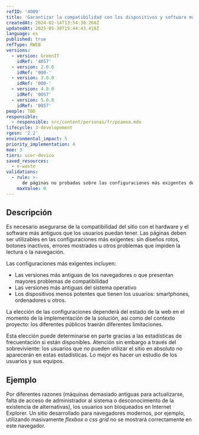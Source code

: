 ```yaml
---
refID: '4009'
title: 'Garantizar la compatibilidad con los dispositivos y software más antiguos del parque'
createdAt: 2024-02-14T13:54:30.268Z
updatedAt: 2025-05-30T15:44:43.418Z
language: es
published: true
refType: RWEB
versions:
  - version: GreenIT
    idRef: '4057'
  - version: 2.0.0
    idRef: '000-'
  - version: 3.0.0
    idRef: '000-'
  - version: 4.0.0
    idRef: '0057'
  - version: 5.0.0
    idRef: '0057'
people: TBD
responsible:
  - responsible: src/content/personas/fr/poamoa.mdx
lifecycle: 3-developement
rgesn: '2.2'
environmental_impact: 5
priority_implementation: 4
moe: 3
tiers: user-device
saved_resources:
  - e-waste
validations:
  - rule: >-
      de páginas no probadas sobre las configuraciones más exigentes del contexto proyecto
    maxValue: 0
---
```


## Descripción

Es necesario asegurarse de la compatibilidad del sitio con el hardware y el software más antiguos que los usuarios puedan tener.
Las páginas deben ser utilizables en las configuraciones más exigentes: sin diseños rotos, botones inactivos, errores mostrados u otros problemas que impiden la lectura o la navegación.

Las configuraciones más exigentes incluyen: 
- Las versiones más antiguas de los navegadores o que presentan mayores problemas de compatibilidad
- Las versiones más antiguas del sistema operativo
- Los dispositivos menos potentes que tienen los usuarios: smartphones, ordenadores u otros.

La elección de las configuraciones dependerá del estado de la web en el momento de la implementación de la solución, así como del contexto proyecto: los diferentes públicos traerán diferentes limitaciones. 

Esta elección puede determinarse en parte gracias a las estadísticas de frecuentación si están disponibles. Atención sin embargo a través del sobreviviente: los usuarios que no pueden utilizar el sitio en absoluto no aparecerán en estas estadísticas. Lo mejor es hacer un estudio de  los usuarios y sus equipos.

## Ejemplo

Por diferentes razones (máquinas demasiado antiguas para actualizarse, falta de acceso de administrador al sistema o desconocimiento de la existencia de alternativas), los usuarios son bloqueados en Internet Explorer.
Un sitio desarrollado para navegadores modernos, por ejemplo, utilizando masivamente _flexbox_ o _css grid_ no se mostrará correctamente en este navegador.


